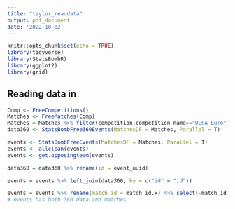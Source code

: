 ```yaml
---
title: "taylor_readdata"
output: pdf_document
date: '2022-10-02'
---
```


```r
knitr::opts_chunk$set(echo = TRUE)
library(tidyverse)
library(StatsBombR)
library(ggplot2)
library(grid)
```

## Reading data in
```r
Comp <- FreeCompetitions()
Matches <- FreeMatches(Comp)
Matches = Matches %>% filter(competition.competition_name=="UEFA Euro")
data360 <- StatsBombFree360Events(MatchesDF = Matches, Parallel = T)

events <- StatsBombFreeEvents(MatchesDF = Matches, Parallel = T)
events <- allclean(events)
events <- get.opposingteam(events)

data360 = data360 %>% rename(id = event_uuid)

events = events %>% left_join(data360, by = c("id" = "id"))

events = events %>% rename(match_id = match_id.x) %>% select(-match_id.y)
# events has both 360 data and matches
```